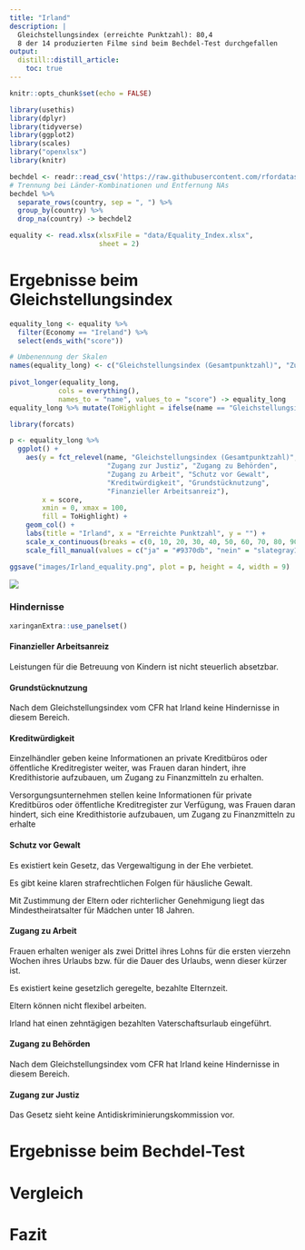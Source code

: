 ```yaml
---
title: "Irland"
description: |
  Gleichstellungsindex (erreichte Punktzahl): 80,4   
  8 der 14 produzierten Filme sind beim Bechdel-Test durchgefallen
output:
  distill::distill_article:
    toc: true
---
```


```r
knitr::opts_chunk$set(echo = FALSE)

library(usethis)
library(dplyr)
library(tidyverse)
library(ggplot2)
library(scales)
library("openxlsx")
library(knitr)

bechdel <- readr::read_csv('https://raw.githubusercontent.com/rfordatascience/tidytuesday/master/data/2021/2021-03-09/movies.csv')
# Trennung bei Länder-Kombinationen und Entfernung NAs
bechdel %>%
  separate_rows(country, sep = ", ") %>%
  group_by(country) %>%
  drop_na(country) -> bechdel2

equality <- read.xlsx(xlsxFile = "data/Equality_Index.xlsx", 
                      sheet = 2)
```

# Ergebnisse beim Gleichstellungsindex
```r
equality_long <- equality %>%
  filter(Economy == "Ireland") %>%
  select(ends_with("score"))

# Umbenennung der Skalen
names(equality_long) <- c("Gleichstellungsindex (Gesamtpunktzahl)", "Zugang zu Behörden", "Grundstücknutzung", "Zugang zur Justiz", "Finanzieller Arbeitsanreiz", "Kreditwürdigkeit", "Zugang zu Arbeit", "Schutz vor Gewalt")
  
pivot_longer(equality_long,
            cols = everything(),
            names_to = "name", values_to = "score") -> equality_long
equality_long %>% mutate(ToHighlight = ifelse(name == "Gleichstellungsindex (Gesamtpunktzahl)", "ja", "nein")) -> equality_long

library(forcats)

p <- equality_long %>%
  ggplot() +
    aes(y = fct_relevel(name, "Gleichstellungsindex (Gesamtpunktzahl)", 
                        "Zugang zur Justiz", "Zugang zu Behörden", 
                        "Zugang zu Arbeit", "Schutz vor Gewalt", 
                        "Kreditwürdigkeit", "Grundstücknutzung", 
                        "Finanzieller Arbeitsanreiz"), 
        x = score, 
        xmin = 0, xmax = 100,
        fill = ToHighlight) +
    geom_col() +
    labs(title = "Irland", x = "Erreichte Punktzahl", y = "") +
    scale_x_continuous(breaks = c(0, 10, 20, 30, 40, 50, 60, 70, 80, 90, 100)) +
    scale_fill_manual(values = c("ja" = "#9370db", "nein" = "slategray1"), guide = "none")

ggsave("images/Irland_equality.png", plot = p, height = 4, width = 9)
```

![](images/Irland_equality.png)



### Hindernisse 


```r
xaringanExtra::use_panelset()
```

:::l-body-outset

::::: {.panelset}

::: {.panel}

#### Finanzieller Arbeitsanreiz {.panel-name}

Leistungen für die Betreuung von Kindern ist nicht steuerlich absetzbar.
:::

::: {.panel}

#### Grundstücknutzung {.panel-name}

Nach dem Gleichstellungsindex vom CFR hat Irland keine Hindernisse in diesem Bereich.
:::

::: {.panel}

#### Kreditwürdigkeit {.panel-name}
Einzelhändler geben keine Informationen an private Kreditbüros oder öffentliche Kreditregister weiter, was Frauen daran hindert, ihre Kredithistorie aufzubauen, um Zugang zu Finanzmitteln zu erhalten.

Versorgungsunternehmen stellen keine Informationen für private Kreditbüros oder öffentliche Kreditregister zur Verfügung, was Frauen daran hindert, sich eine Kredithistorie aufzubauen, um Zugang zu Finanzmitteln zu erhalte
:::

::: {.panel}

#### Schutz vor Gewalt {.panel-name}
Es existiert kein Gesetz, das Vergewaltigung in der Ehe verbietet.

Es gibt keine klaren strafrechtlichen Folgen für häusliche Gewalt.

Mit Zustimmung der Eltern oder richterlicher Genehmigung liegt das Mindestheiratsalter für Mädchen unter 18 Jahren.
:::

::: {.panel}

#### Zugang zu Arbeit {.panel-name}
Frauen erhalten weniger als zwei Drittel ihres Lohns für die ersten vierzehn Wochen ihres Urlaubs bzw. für die Dauer des Urlaubs, wenn dieser kürzer ist.

Es existiert keine gesetzlich geregelte, bezahlte Elternzeit.

Eltern können nicht flexibel arbeiten.

Irland hat einen zehntägigen bezahlten Vaterschaftsurlaub eingeführt.
:::

::: {.panel}

#### Zugang zu Behörden {.panel-name}

Nach dem Gleichstellungsindex vom CFR hat Irland keine Hindernisse in diesem Bereich.
:::

::: {.panel}

#### Zugang zur Justiz {.panel-name}
Das Gesetz sieht keine Antidiskriminierungskommission vor.
:::

:::::

:::


# Ergebnisse beim Bechdel-Test
# Vergleich
# Fazit
